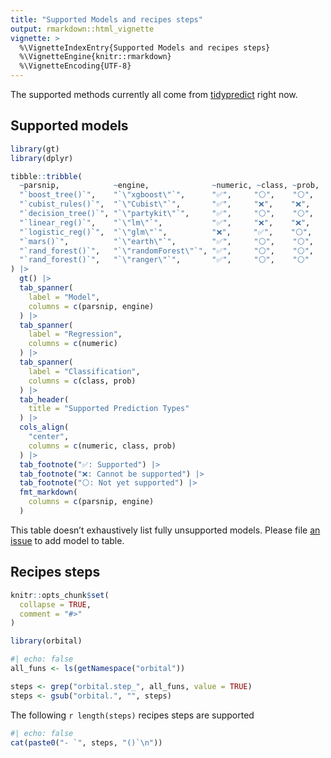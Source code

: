 ```yaml
---
title: "Supported Models and recipes steps"
output: rmarkdown::html_vignette
vignette: >
  %\VignetteIndexEntry{Supported Models and recipes steps}
  %\VignetteEngine{knitr::rmarkdown}
  %\VignetteEncoding{UTF-8}
---
```


The supported methods currently all come from [tidypredict](https://tidypredict.tidymodels.org/) right now.

## Supported models

```r
library(gt)
library(dplyr)

tibble::tribble(
  ~parsnip,            ~engine,              ~numeric, ~class, ~prob,
  "`boost_tree()`",    "`\"xgboost\"`",      "✅",     "⚪",    "⚪",
  "`cubist_rules()`",  "`\"Cubist\"`",       "✅",     "❌",    "❌",
  "`decision_tree()`", "`\"partykit\"`",     "✅",     "⚪",    "⚪",
  "`linear_reg()`",    "`\"lm\"`",           "✅",     "❌",    "❌",
  "`logistic_reg()`",  "`\"glm\"`",          "❌",     "✅",    "⚪",
  "`mars()`",          "`\"earth\"`",        "✅",     "⚪",    "⚪",
  "`rand_forest()`",   "`\"randomForest\"`", "✅",     "⚪",    "⚪",
  "`rand_forest()`",   "`\"ranger\"`",       "✅",     "⚪",    "⚪"
) |>
  gt() |>
  tab_spanner(
    label = "Model",
    columns = c(parsnip, engine)
  ) |>
  tab_spanner(
    label = "Regression",
    columns = c(numeric)
  ) |>
  tab_spanner(
    label = "Classification",
    columns = c(class, prob)
  ) |>
  tab_header(
    title = "Supported Prediction Types"
  ) |>
  cols_align(
    "center",
    columns = c(numeric, class, prob)
  ) |>
  tab_footnote("✅: Supported") |>
  tab_footnote("❌: Cannot be supported") |>
  tab_footnote("⚪: Not yet supported") |>
  fmt_markdown(
    columns = c(parsnip, engine)
  )
```

This table doesn't exhaustively list fully unsupported models. Please file [an issue](https://github.com/tidymodels/orbital/issues) to add model to table.

## Recipes steps

```r
knitr::opts_chunk$set(
  collapse = TRUE,
  comment = "#>"
)
```

```r
library(orbital)
```

```r
#| echo: false
all_funs <- ls(getNamespace("orbital"))

steps <- grep("orbital.step_", all_funs, value = TRUE)
steps <- gsub("orbital.", "", steps)
```

The following `r length(steps)` recipes steps are supported

```r
#| echo: false
cat(paste0("- `", steps, "()`\n"))
```
